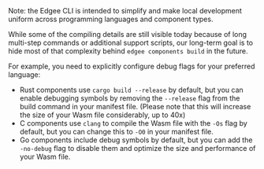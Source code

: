 <Note>
  Note: the Edgee CLI is intended to simplify and make local development uniform across programming languages and component types.
  
  While some of the compiling details are still visible today because of long multi-step commands or additional support scripts,
  our long-term goal is to hide most of that complexity behind `edgee components build` in the future.

  For example, you need to explicitly configure debug flags for your preferred language:
  
  - Rust components use `cargo build --release` by default,
  but you can enable debugging symbols by removing the `--release` flag from the build command in your manifest file.
  (Please note that this will increase the size of your Wasm file considerably, up to 40x)
  - C components use `clang` to compile the Wasm file with the `-Os` flag by default,
  but you can change this to `-O0` in your manifest file.
  - Go components include debug symbols by default, but you can add the `-no-debug` flag to disable them and optimize
  the size and performance of your Wasm file.
</Note>